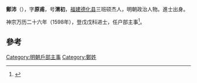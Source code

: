 {{for|唐肃宗的驸马'''鄭沛'''|郑沛 (唐朝)}}
'''鄭沛'''（{{bd|？||？|catIdx=}}），字'''原甫'''，号'''渭初'''，[[福建|福建]][[德化县|德化县]]三班硕杰人，明朝政治人物。進士出身。

神宗万历二十六年（1598年），登戊戊科进士，任户部主事<ref>{{cite news|title=教育简史——我县历代进士简况|url=http://www.dhxzx.net/ReadNews.asp?NewsId=638&page=2|accessdate=2013-09-18|newspaper=徐本章|deadurl=yes|archiveurl=https://web.archive.org/web/20130921055705/http://www.dhxzx.net/ReadNews.asp?NewsId=638&page=2|archivedate=2013-09-21}}</ref>。

==參考==
{{reflist}}
{{明朝人物小作品}}
{{萬曆二十六年戊戌科殿試金榜}}
{{DEFAULTSORT:Zheng}}
[[Category:明朝戶部主事|Category:明朝戶部主事]]
[[Category:鄭姓|Category:鄭姓]]